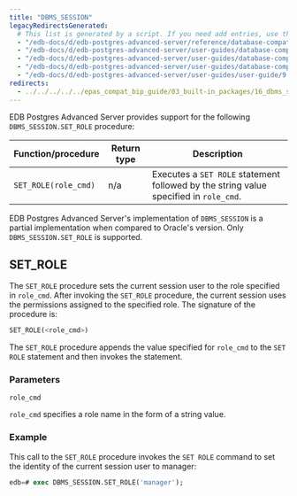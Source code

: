 ```yaml
---
title: "DBMS_SESSION"
legacyRedirectsGenerated:
  # This list is generated by a script. If you need add entries, use the `legacyRedirects` key.
  - "/edb-docs/d/edb-postgres-advanced-server/reference/database-compatibility-for-oracle-developers-reference-guide/9.6/Database_Compatibility_for_Oracle_Developers_Reference_Guide.1.090.html"
  - "/edb-docs/d/edb-postgres-advanced-server/user-guides/database-compatibility-for-oracle-developers-built-in-package-guide/9.6/Database_Compatibility_for_Oracle_Developers_Built-in_Package_Guide.1.29.html"
  - "/edb-docs/d/edb-postgres-advanced-server/user-guides/database-compatibility-for-oracle-developers-guide/9.5/Database_Compatibility_for_Oracle_Developers_Guide.1.202.html"
  - "/edb-docs/d/edb-postgres-advanced-server/user-guides/database-compatibility-for-oracle-developers-guide/9.5/Database_Compatibility_for_Oracle_Developers_Guide.1.116.html"
  - "/edb-docs/d/edb-postgres-advanced-server/user-guides/user-guide/9.5/EDB_Postgres_Enterprise_Guide.1.160.html"
redirects:
  - ../../../../../epas_compat_bip_guide/03_built-in_packages/16_dbms_session #generated for docs/epas/reorg-role-use-case-mode
---
```


EDB Postgres Advanced Server provides support for the following `DBMS_SESSION.SET_ROLE` procedure:

| Function/procedure   | Return type | Description                                                                           |
| -------------------- | ----------- | ------------------------------------------------------------------------------------- |
| `SET_ROLE(role_cmd)` | n/a         | Executes a `SET ROLE` statement followed by the string value specified in `role_cmd`. |

EDB Postgres Advanced Server's implementation of `DBMS_SESSION` is a partial implementation when compared to Oracle's version. Only `DBMS_SESSION.SET_ROLE` is supported.

## SET_ROLE

The `SET_ROLE` procedure sets the current session user to the role specified in `role_cmd`. After invoking the `SET_ROLE` procedure, the current session uses the permissions assigned to the specified role. The signature of the procedure is:

```sql
SET_ROLE(<role_cmd>)
```

The `SET_ROLE` procedure appends the value specified for `role_cmd` to the `SET ROLE` statement and then invokes the statement.

### Parameters

`role_cmd`

 `role_cmd` specifies a role name in the form of a string value.

### Example

This call to the `SET_ROLE` procedure invokes the `SET ROLE` command to set the identity of the current session user to manager:

```sql
edb=# exec DBMS_SESSION.SET_ROLE('manager');
```
